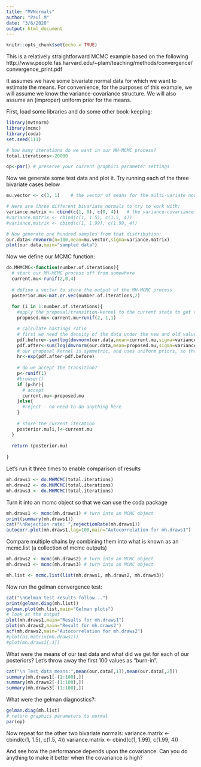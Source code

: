```yaml
---
title: "MVNormals"
author: "Paul M"
date: "3/6/2020"
output: html_document
---
```


```r
knitr::opts_chunk$set(echo = TRUE)
```

This is a relatively straightforward MCMC example based on the following http://www.people.fas.harvard.edu/~plam/teaching/methods/convergence/convergence_print.pdf

It assumes we have some bivariate normal data for which we want to estimate the means.
For convenience, for the purposes of this example, we will assume we know the variance-covariance structure.
We will also assume an (improper) uniform prior for the means.

First, load some libraries and do some other book-keeping:
```r
library(mvtnorm)
library(mcmc)
library(coda)
set.seed(111)

# how many iterations do we want in our MH-MCMC process?
total.iterations<-20000

op<-par() # preserve your current graphics parameter settings
```

Now we generate some test data and plot it. Try running each of the three bivariate cases below
```r
mu.vector <- c(3, 1)    # the vector of means for the multi-variate normal

# Here are three different bivariate normals to try to work with:
variance.matrix <- cbind(c(1, 0), c(0, 4))   # the variance-covariance matrix for the multi-variate normal
#variance.matrix <- cbind(c(1, 1.5), c(1.5, 4))
#variance.matrix <- cbind(c(1, 1.99), c(1.99, 4))

# Now generate one hundred samples from that distribution:
our.data<-rmvnorm(n=100,mean=mu.vector,sigma=variance.matrix)
plot(our.data,main="sampled data")
```

Now we define our MCMC function:
```r
do.MHMCMC<-function(number.of.iterations){
  # start our MH-MCMC process off from somewhere
  current.mu<-runif(2,0,4)
  
  # define a vector to store the output of the MH-MCMC process
  posterior.mu<-mat.or.vec(number.of.iterations,2)
  
  for (i in 1:number.of.iterations){
    #apply the proposal/transition-kernel to the current state to get the proposed new state
    proposed.mu<-current.mu+runif(2,-1,1)

    # calculate hastings ratio
    # first we need the density of the data under the new and old values for the mean - note that we work with logs!
    pdf.before<-sum(log(dmvnorm(our.data,mean=current.mu,sigma=variance.matrix)))
    pdf.after<-sum(log(dmvnorm(our.data,mean=proposed.mu,sigma=variance.matrix)))
    # our proposal kernel is symmetric, and uses uniform priors, so the Hastings ratio will be as follows:
    hr<-exp(pdf.after-pdf.before)
    
    # do we accept the transition?
    p<-runif(1)
    #browser()
    if (p<hr){
      # accept
      current.mu<-proposed.mu
    }else{
      #reject - no need to do anything here
    }
    
    # store the current iteration
    posterior.mu[i,]<-current.mu  
  }
  
  return (posterior.mu)
  
}
```

Let's run it three times to enable comparison of results
```r
mh.draws1 <- do.MHMCMC(total.iterations)
mh.draws2 <- do.MHMCMC(total.iterations)
mh.draws3 <- do.MHMCMC(total.iterations)
```

Turn it into an mcmc object so that we can use the coda package
```r
mh.draws1 <- mcmc(mh.draws1) # turn into an MCMC object
print(summary(mh.draws1))
cat("\nRejection rate: ",rejectionRate(mh.draws1))
autocorr.plot(mh.draws1,lag=100,main="Autocorrelation for mh.draws1")
```

Compare multiple chains by combining them into what is known as an mcmc.list (a collection of mcmc outputs)
```r
mh.draws2 <- mcmc(mh.draws2) # turn into an MCMC object
mh.draws3 <- mcmc(mh.draws3) # turn into an MCMC object

mh.list <- mcmc.list(list(mh.draws1, mh.draws2, mh.draws3))
```


Now run the gelman convergence test:
```r
cat("\nGelman test results follow...")
print(gelman.diag(mh.list))
gelman.plot(mh.list,main="Gelman plots")
# look at the output
plot(mh.draws1,main="Results for mh.draws1")
plot(mh.draws2,main="Result for mh.draws2")
acf(mh.draws2,main="Autocorrelation for mh.draws2")
#plot(as.matrix(mh.draws1))
#plot(mh.draws1[,1])
```


What were the means of our test data and what did we get for 
each of our posteriors? Let's throw away the first 100 
values as "burn-in".

```r
cat("\n Test data means:",mean(our.data[,1]),mean(our.data[,2]))
summary(mh.draws1[-(1:100),])
summary(mh.draws2[-(1:100),])
summary(mh.draws3[-(1:100),])
```

What were the gelman diagnostics?:
```r
gelman.diag(mh.list)
# return graphics parameters to normal
par(op)
```


Now repeat for the other two bivariate normals:
variance.matrix <- cbind(c(1, 1.5), c(1.5, 4))
variance.matrix <- cbind(c(1, 1.99), c(1.99, 4))

And see how the performance depends upon the covariance. 
Can you do anything to make it better when the covariance is high?

